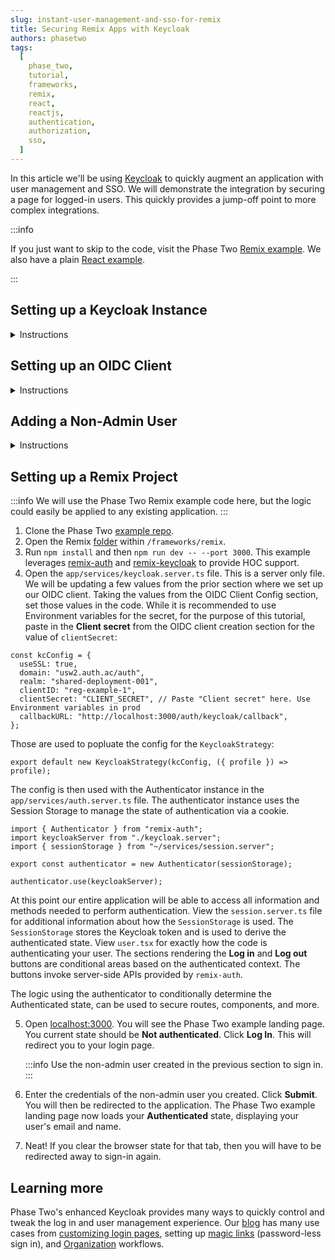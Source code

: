 ```yaml
---
slug: instant-user-management-and-sso-for-remix
title: Securing Remix Apps with Keycloak
authors: phasetwo
tags:
  [
    phase_two,
    tutorial,
    frameworks,
    remix,
    react,
    reactjs,
    authentication,
    authorization,
    sso,
  ]
---
```



In this article we'll be using [Keycloak](https://www.keycloak.org/) to quickly augment an application with user management and SSO. We will demonstrate the integration by securing a page for logged-in users. This quickly provides a jump-off point to more complex integrations.

<!--truncate-->

:::info

If you just want to skip to the code, visit the Phase Two [Remix example](https://github.com/p2-inc/examples/tree/main/frameworks/remix). We also have a plain [React example](https://phasetwo.io/blog/instant-user-managemenet-and-sso-for-reactjs).

:::

## Setting up a Keycloak Instance

<details>
  <summary>Instructions</summary>
  <PhaseTwoStarterInstructions />
</details>

## Setting up an OIDC Client

<details>
  <summary>Instructions</summary>
  <OIDC />
</details>

## Adding a Non-Admin User

<details>
  <summary>Instructions</summary>
  <NonAdminUser />
</details>

## Setting up a Remix Project

:::info
We will use the Phase Two Remix example code here, but the logic could easily be applied to any existing application.
:::

1. Clone the Phase Two [example repo](https://github.com/p2-inc/examples/).
2. Open the Remix [folder](https://github.com/p2-inc/examples/tree/main/frameworks/remix) within `/frameworks/remix`.
3. Run `npm install` and then `npm run dev -- --port 3000`. This example leverages [remix-auth](https://github.com/sergiodxa/remix-auth) and [remix-keycloak](https://github.com/marsmars0x01/remix-keycloak) to provide HOC support.
4. Open the `app/services/keycloak.server.ts` file. This is a server only file. We will be updating a few values from the prior section where we set up our OIDC client. Taking the values from the OIDC Client Config section, set those values in the code. While it is recommended to use Environment variables for the secret, for the purpose of this tutorial, paste in the **Client secret** from the OIDC client creation section for the value of `clientSecret`:

```tsx
const kcConfig = {
  useSSL: true,
  domain: "usw2.auth.ac/auth",
  realm: "shared-deployment-001",
  clientID: "reg-example-1",
  clientSecret: "CLIENT_SECRET", // Paste "Client secret" here. Use Environment variables in prod
  callbackURL: "http://localhost:3000/auth/keycloak/callback",
};
```

Those are used to popluate the config for the `KeycloakStrategy`:

```tsx
export default new KeycloakStrategy(kcConfig, ({ profile }) => profile);
```

The config is then used with the Authenticator instance in the `app/services/auth.server.ts` file. The authenticator instance uses the Session Storage to manage the state of authentication via a cookie.

```tsx
import { Authenticator } from "remix-auth";
import keycloakServer from "./keycloak.server";
import { sessionStorage } from "~/services/session.server";

export const authenticator = new Authenticator(sessionStorage);

authenticator.use(keycloakServer);
```

At this point our entire application will be able to access all information and methods needed to perform authentication. View the `session.server.ts` file for additional information about how the `SessionStorage` is used. The `SessionStorage` stores the Keycloak token and is used to derive the authenticated state. View `user.tsx` for exactly how the code is authenticating your user. The sections rendering the **Log in** and **Log out** buttons are conditional areas based on the authenticated context. The buttons invoke server-side APIs provided by `remix-auth`.

The logic using the authenticator to conditionally determine the Authenticated state, can be used to secure routes, components, and more.

5. Open [localhost:3000](http://localhost:3000). You will see the Phase Two example landing page. You current state should be **Not authenticated**. Click **Log In**. This will redirect you to your login page.

   :::info
   Use the non-admin user created in the previous section to sign in.
   :::

6. Enter the credentials of the non-admin user you created. Click **Submit**. You will then be redirected to the application. The Phase Two example landing page now loads your **Authenticated** state, displaying your user's email and name.
7. Neat! If you clear the browser state for that tab, then you will have to be redirected away to sign-in again.

## Learning more

Phase Two's enhanced Keycloak provides many ways to quickly control and tweak the log in and user management experience. Our [blog](https://phasetwo.io/blog) has many use cases from [customizing login pages](https://phasetwo.io/blog/customizing-login-pages), setting up [magic links](https://phasetwo.io/blog/set-up-magic-links) (password-less sign in), and [Organization](https://phasetwo.io/product/organizations) workflows.
